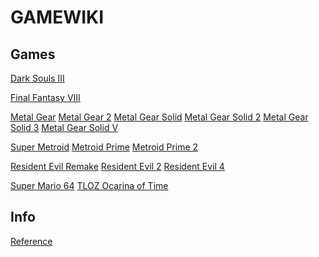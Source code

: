 = GAMEWIKI =

== Games ==
[[Dark Souls III]]

[[Final Fantasy VIII]]

[[Metal Gear/Metal Gear|Metal Gear]]
[[Metal Gear 2/Metal Gear 2|Metal Gear 2]]
[[Metal Gear Solid/Metal_Gear_Solid|Metal Gear Solid]]
[[Metal Gear Solid 2/Metal_Gear_Solid 2|Metal Gear Solid 2]]
[[Metal Gear Solid 3]]
[[Metal Gear Solid V/Metal_Gear_Solid_V|Metal Gear Solid V]]

[[Super Metroid/Super_Metroid|Super Metroid]]
[[Metroid Prime/Metroid_Prime|Metroid Prime]]
[[Metroid Prime 2/Metroid_Prime_2|Metroid Prime 2]]

[[Resident Evil Remake]]
[[Resident Evil 2]]
[[Resident Evil 4/Resident_Evil_4|Resident Evil 4]]

[[Super Mario 64]]
[[TLOZ Ocarina of Time/TLOZ_Ocarina_of_Time|TLOZ Ocarina of Time]]

== Info ==
[[reference|Reference]]

